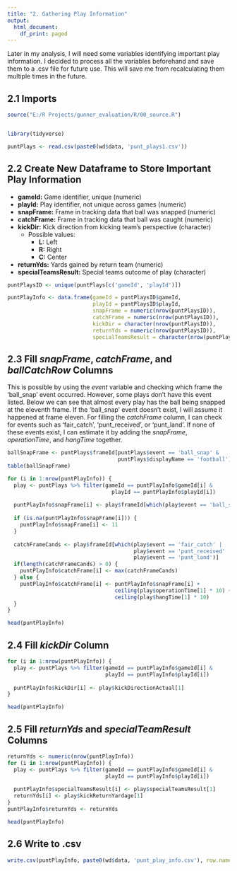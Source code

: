 ---
title: "2. Gathering Play Information"
output:
  html_document:
    df_print: paged
---
Later in my analysis, I will need some variables identifying important play information. I decided to process all the variables beforehand and save them to a .csv file for future use. This will save me from recalculating them multiple times in the future.

## 2.1 Imports
```{r warning=FALSE}
source("E:/R Projects/gunner_evaluation/R/00_source.R")


library(tidyverse)

puntPlays <- read.csv(paste0(wd$data, 'punt_plays1.csv'))
```

## 2.2 Create New Dataframe to Store Important Play Information
* **gameId:** Game identifier, unique (numeric)
* **playId:** Play identifier, not unique across games (numeric)
* **snapFrame:** Frame in tracking data that ball was snapped (numeric)
* **catchFrame:** Frame in tracking data that ball was caught (numeric)
* **kickDir:** Kick direction from kicking team's perspective (character)
  + Possible values:
    + **L:** Left
    + **R:** Right
    + **C:** Center
* **returnYds:** Yards gained by return team (numeric)
* **specialTeamsResult:** Special teams outcome of play (character)
```{r}
puntPlaysID <- unique(puntPlays[c('gameId', 'playId')])

puntPlayInfo <- data.frame(gameId = puntPlaysID$gameId,
                           playId = puntPlaysID$playId,
                           snapFrame = numeric(nrow(puntPlaysID)),
                           catchFrame = numeric(nrow(puntPlaysID)),
                           kickDir = character(nrow(puntPlaysID)),
                           returnYds = numeric(nrow(puntPlaysID)),
                           specialTeamsResult = character(nrow(puntPlaysID)))
```

## 2.3 Fill *snapFrame*, *catchFrame*, and *ballCatchRow* Columns
This is possible by using the *event* variable and checking which frame the 'ball_snap' event occurred. However, some plays don't have this event listed. Below we can see that almost every play has the ball being snapped at the eleventh frame. If the 'ball_snap' event doesn't exist, I will assume it happened at frame eleven. For filling the *catchFrame* column, I can check for events such as 'fair_catch', 'punt_received', or 'punt_land'. If none of these events exist, I can estimate it by adding the *snapFrame*, *operationTime*, and *hangTime* together. 

```{r}
ballSnapFrame <- puntPlays$frameId[puntPlays$event == 'ball_snap' &
                                   puntPlays$displayName == 'football']
table(ballSnapFrame)
```



```{r}
for (i in 1:nrow(puntPlayInfo)) {
  play <- puntPlays %>% filter(gameId == puntPlayInfo$gameId[i] & 
                                 playId == puntPlayInfo$playId[i])
  
  puntPlayInfo$snapFrame[i] <- play$frameId[which(play$event == 'ball_snap')][1]
  
  if (is.na(puntPlayInfo$snapFrame[i])) {
    puntPlayInfo$snapFrame[i] <- 11
  }
  
  catchFrameCands <- play$frameId[which(play$event == 'fair_catch' | 
                                        play$event == 'punt_received' |
                                        play$event == 'punt_land')]
  if(length(catchFrameCands) > 0) {
    puntPlayInfo$catchFrame[i] <- max(catchFrameCands)
  } else {
    puntPlayInfo$catchFrame[i] <- puntPlayInfo$snapFrame[i] + 
                                  ceiling(play$operationTime[1] * 10) + 
                                  ceiling(play$hangTime[1] * 10)
  }
}
```

```{r}
head(puntPlayInfo)
```

## 2.4 Fill *kickDir* Column
```{r}
for (i in 1:nrow(puntPlayInfo)) {
  play <- puntPlays %>% filter(gameId == puntPlayInfo$gameId[i] & 
                               playId == puntPlayInfo$playId[i])
  
  puntPlayInfo$kickDir[i] <- play$kickDirectionActual[1]
}
```

```{r}
head(puntPlayInfo)
```

## 2.5 Fill *returnYds* and *specialTeamResult* Columns
```{r}
returnYds <- numeric(nrow(puntPlayInfo))
for (i in 1:nrow(puntPlayInfo)) {
  play <- puntPlays %>% filter(gameId == puntPlayInfo$gameId[i] & 
                               playId == puntPlayInfo$playId[i])
  
  puntPlayInfo$specialTeamsResult[i] <- play$specialTeamsResult[1]
  returnYds[i] <- play$kickReturnYardage[1]
}
puntPlayInfo$returnYds <- returnYds
```

```{r}
head(puntPlayInfo)
```

## 2.6 Write to .csv
```{r}
write.csv(puntPlayInfo, paste0(wd$data, 'punt_play_info.csv'), row.names = FALSE)
```

